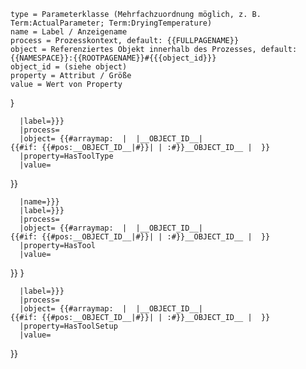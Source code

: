<noinclude><pre>
type = Parameterklasse (Mehrfachzuordnung möglich, z. B. Term:ActualParameter; Term:DryingTemperature)  
name = Label / Anzeigename
process = Prozesskontext, default: {{FULLPAGENAME}}
object = Referenziertes Objekt innerhalb des Prozesses, default: {{NAMESPACE}}:{{ROOTPAGENAME}}#{{{object_id}}}
object_id = (siehe object)
property = Attribut / Größe
value = Wert von Property
</pre>
</noinclude>
<includeonly><!--
-->{{OslTemplate:LabProcess/Parameter
   |id={{{id|}}}
   |type=Term:Parameter/Actual;Term:Parameter/DeviceTypeUsed
   |name={{{name|{{{label|}}}}}}
   |label={{{label|{{{name|}}}}}} 
   |process={{FULLPAGENAME}}
   |object=<!-- 
  -->{{#arraymap: {{{object_id|}}} | {{{sep|;}}} |__OBJECT_ID__|<!-- 
    -->{{#if: {{#pos:__OBJECT_ID__|#}}|<!-- already global WikiId -->| {{NAMESPACE}}:{{ROOTPAGENAME}}#}}__OBJECT_ID__<!--  
  -->| {{{sep|;}}} }} <!-- or the actual tool? -->
   |property=HasToolType
   |value={{{actual_type|}}}
}}<!--
-->{{OslTemplate:LabProcess/Parameter
   |id={{{id|}}}
   |type=Term:Parameter/Actual;Term:Parameter/DeviceUsed{{#if:{{{type|}}}|;{{{type}}}|}}
   |name={{{name|{{{label|}}}}}} 
   |label={{{label|{{{name|}}}}}} 
   |process={{FULLPAGENAME}}
   |object=<!-- 
  -->{{#arraymap: {{{object_id|}}} | {{{sep|;}}} |__OBJECT_ID__|<!-- 
    -->{{#if: {{#pos:__OBJECT_ID__|#}}|<!-- already global WikiId -->| {{NAMESPACE}}:{{ROOTPAGENAME}}#}}__OBJECT_ID__<!--  
  -->| {{{sep|;}}} }}
   |property=HasTool<!--  or more general HasParticipant -->
   |value={{{actual_instance|}}}
}}<!--
-->{{OslTemplate:LabProcess/Parameter
   |id={{{id|}}}
   |type=Term:Parameter/Actual;Term:Parameter/DeviceSetupUsed 
   |name={{{name|{{{label|}}}}}}
   |label={{{label|{{{name|}}}}}} 
   |process={{FULLPAGENAME}}
   |object=<!-- 
  -->{{#arraymap: {{{object_id|}}} | {{{sep|;}}} |__OBJECT_ID__|<!-- 
    -->{{#if: {{#pos:__OBJECT_ID__|#}}|<!-- already global WikiId -->| {{NAMESPACE}}:{{ROOTPAGENAME}}#}}__OBJECT_ID__<!--  
  -->| {{{sep|;}}} }} <!-- or the actual tool? -->
   |property=HasToolSetup
   |value={{{actual_setup|}}}
}}<!--
--></includeonly>